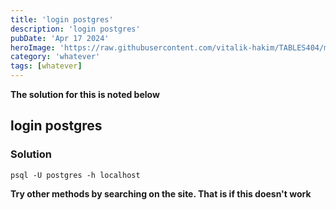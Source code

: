 ---
title: 'login postgres'
description: 'login postgres'
pubDate: 'Apr 17 2024'
heroImage: 'https://raw.githubusercontent.com/vitalik-hakim/TABLES404/main/error_b/misc.png'
category: 'whatever'
tags: [whatever]
---

**The solution for this is noted below**

## login postgres

### Solution

```whatever
psql -U postgres -h localhost
```
**Try other methods by searching on the site. That is if this doesn't work**
